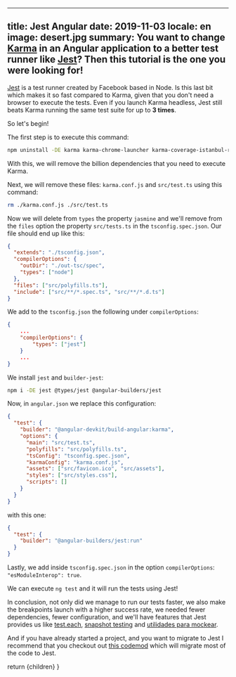 
---
title: Jest Angular
date: 2019-11-03
locale: en
image: desert.jpg
summary: You want to change [Karma](https://karma-runner.github.io/latest/index.html) in an Angular application to a better test runner like [Jest](https://jestjs.io/)? Then this tutorial is the one you were looking for!
---

[Jest](https://jestjs.io/) is a test runner created by Facebook based in Node. Is this last bit which makes it so fast compared to Karma, given that you don't need a browser to execute the tests. Even if you launch Karma headless, Jest still beats Karma running the same test suite for up to **3 times**.

So let's begin!

The first step is to execute this command:

```bash
npm uninstall -DE karma karma-chrome-launcher karma-coverage-istanbul-reporter karma-jasmine karma-jasmine-html-reporter @types/jasmine @types/jasminewd2 jasmine-core jasmine-spec-reporter
```

With this, we will remove the billion dependencies that you need to execute Karma.

Next, we will remove these files: `karma.conf.js` and `src/test.ts` using this command:

```bash
rm ./karma.conf.js ./src/test.ts
```

Now we will delete from `types` the property `jasmine` and we'll remove from the `files` option the property `src/tests.ts` in the `tsconfig.spec.json`. Our file should end up like this:

```json
{
  "extends": "./tsconfig.json",
  "compilerOptions": {
    "outDir": "./out-tsc/spec",
    "types": ["node"]
  },
  "files": ["src/polyfills.ts"],
  "include": ["src/**/*.spec.ts", "src/**/*.d.ts"]
}
```

We add to the `tsconfig.json` the following under `compilerOptions`:

```json
{
    ...
    "compilerOptions": {
        "types": ["jest"]
    }
    ...
}
```

We install `jest` and `builder-jest`:

```bash
npm i -DE jest @types/jest @angular-builders/jest
```

Now, in `angular.json` we replace this configuration:

```json
{
  "test": {
    "builder": "@angular-devkit/build-angular:karma",
    "options": {
      "main": "src/test.ts",
      "polyfills": "src/polyfills.ts",
      "tsConfig": "tsconfig.spec.json",
      "karmaConfig": "karma.conf.js",
      "assets": ["src/favicon.ico", "src/assets"],
      "styles": ["src/styles.css"],
      "scripts": []
    }
  }
}
```

with this one:

```json
{
  "test": {
    "builder": "@angular-builders/jest:run"
  }
}
```

Lastly, we add inside `tsconfig.spec.json` in the option `compilerOptions`: `"esModuleInterop": true`.

We can execute `ng test` and it will run the tests using Jest!

In conclusion, not only did we manage to run our tests faster, we also make the breakpoints launch with a higher success rate, we needed fewer dependencies, fewer configuration, and we'll have features that Jest provides us like [test.each](https://jestjs.io/docs/en/api#1-testeachtable-name-fn-timeout), [snapshot testing](https://jestjs.io/docs/en/snapshot-testing) and [utilidades para mockear](https://jestjs.io/docs/en/mock-functions).

And if you have already started a project, and you want to migrate to Jest I recommend that you checkout out [this codemod](https://github.com/skovhus/jest-codemods) which will migrate most of the code to Jest.


  return <MdxLayout>{children}</MdxLayout>
}
